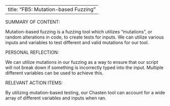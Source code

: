 

---
title: "FB5: Mutation-based Fuzzing"
---

SUMMARY OF CONTENT:

Mutation-based fuzzing is a fuzzing tool which utilizes "mutations", or random alterations in code, to create tests for inputs. We can utilize various inputs and variables to test different and valid mutations for our tool.

PERSONAL REFLECTION:

We can utilize mutations in our fuzzing as a way to ensure that our script will not break down if something is incorrectly typed into the input. Multiple different variables can be used to achieve this.


RELEVANT ACTION ITEMS:

By utilizing mutation-based testing, our Chasten tool can account for a wide array of different variables and inputs when ran.

